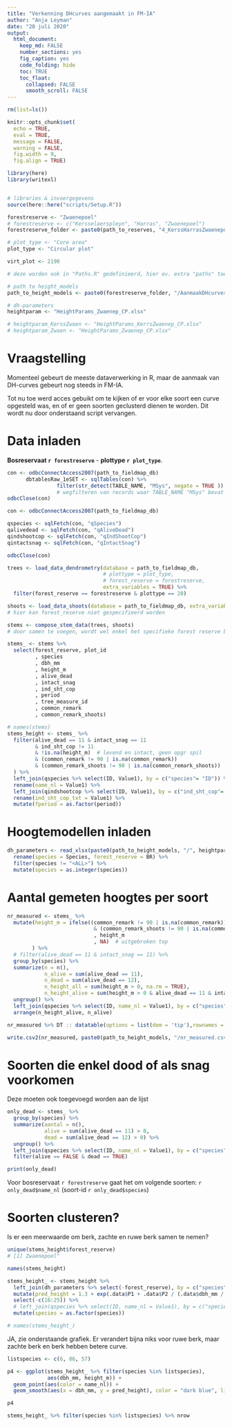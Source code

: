 ```yaml
---
title: "Verkenning DHcurves aangemaakt in FM-IA"
author: "Anja Leyman"
date: "20 juli 2020"
output: 
  html_document:
    keep_md: FALSE
    number_sections: yes
    fig_caption: yes
    code_folding: hide
    toc: TRUE
    toc_float:
      collapsed: FALSE
      smooth_scroll: FALSE
---
```


```r
rm(list=ls())
```

```r
knitr::opts_chunk$set(
  echo = TRUE,
  eval = TRUE,
  message = FALSE,
  warning = FALSE, 
  fig.width = 9,
  fig.align = TRUE)

library(here)
library(writexl)


# libraries & invoergegevens
source(here::here("scripts/Setup.R"))

```


```r
forestreserve <- "Zwaenepoel"
# forestreserve <- c("Kersselaerspleyn", "Harras", "Zwaenepoel")
forestreserve_folder <- paste0(path_to_reserves, "4_KerssHarrasZwaenepoel")

# plot_type <- "Core area"
plot_type <- "Circular plot"

virt_plot <- 2190

```


```r
# deze worden ook in "Paths.R" gedefinieerd, hier ev. extra "paths" toevoegen indien nodig voor huidig script

# path to height_models
path_to_height_models <- paste0(forestreserve_folder, "/AanmaakDHcurves/Zwaenepoel_CP")

# dh-parameters
heightparam <- "HeightParams_Zwaenep_CP.xlsx"

# heightparam_KerssZwaen <- "HeightParams_KerrsZwaenep_CP.xlsx"
# heightparam_Zwaen <- "HeightParams_Zwaenep_CP.xlsx"
```


# Vraagstelling

Momenteel gebeurt de meeste dataverwerking in R, maar de aanmaak van DH-curves gebeurt nog steeds in FM-IA.

Tot nu toe werd acces gebuikt om te kijken of er voor elke soort een curve opgesteld was, en of er geen soorten geclusterd dienen te worden.
Dit wordt nu door onderstaand script vervangen.


# Data inladen

**Bosreservaat `r forestreserve`** - **plottype `r plot_type`**.


```r
con <- odbcConnectAccess2007(path_to_fieldmap_db)
      dbtablesRaw_1eSET <- sqlTables(con) %>% 
                filter(str_detect(TABLE_NAME, "MSys", negate = TRUE ))
                # wegfilteren van records waar TABLE_NAME "MSys" bevat
odbcClose(con)
```

```r
con <- odbcConnectAccess2007(path_to_fieldmap_db)

qspecies <- sqlFetch(con, "qSpecies")
qalivedead <- sqlFetch(con, "qAliveDead")
qindshootcop <- sqlFetch(con, "qIndShootCop")
qintactsnag <- sqlFetch(con, "qIntactSnag")

odbcClose(con)

```

```r
trees <- load_data_dendrometry(database = path_to_fieldmap_db, 
                               # plottype = plot_type, 
                               # forest_reserve = forestreserve, 
                               extra_variables = TRUE) %>%  
  filter(forest_reserve == forestreserve & plottype == 20) 

shoots <- load_data_shoots(database = path_to_fieldmap_db, extra_variables = TRUE)
# hier kan forest_reserve niet gespecifieerd worden

stems <- compose_stem_data(trees, shoots)
# door samen te voegen, wordt wel enkel het specifieke forest reserve behouden

stems_ <- stems %>% 
  select(forest_reserve, plot_id
         , species
         , dbh_mm
         , height_m
         , alive_dead
         , intact_snag
         , ind_sht_cop
         , period
         , tree_measure_id 
         , common_remark
         , common_remark_shoots)
```

```r
# names(stems)
stems_height <- stems_ %>% 
  filter(alive_dead == 11 & intact_snag == 11
         & ind_sht_cop != 11
         & !is.na(height_m)  # levend en intact, geen opgr spil
         & (common_remark != 90 | is.na(common_remark))
         & (common_remark_shoots != 90 | is.na(common_remark_shoots))  # 90: uitgebroken top
  ) %>% 
  left_join(qspecies %>% select(ID, Value1), by = c("species"= "ID")) %>% 
  rename(name_nl = Value1) %>% 
  left_join(qindshootcop %>% select(ID, Value1), by = c("ind_sht_cop"= "ID")) %>% 
  rename(ind_sht_cop_txt = Value1) %>% 
  mutate(fperiod = as.factor(period))
```

# Hoogtemodellen inladen

```r
dh_parameters <- read_xlsx(paste0(path_to_height_models, "/", heightparam)) %>% 
  rename(species = Species, forest_reserve = BR) %>% 
  filter(species != "<ALL>") %>% 
  mutate(species = as.integer(species))
```

# Aantal gemeten hoogtes per soort

```r
nr_measured <- stems_ %>% 
  mutate(height_m = ifelse((common_remark != 90 | is.na(common_remark))
                            & (common_remark_shoots != 90 | is.na(common_remark_shoots))
                            , height_m
                            , NA)  # uitgebroken top
        ) %>% 
  # filter(alive_dead == 11 & intact_snag == 11) %>% 
  group_by(species) %>% 
  summarize(n = n(),
            n_alive = sum(alive_dead == 11),
            n_dead = sum(alive_dead == 12),
            n_height_all = sum(height_m > 0, na.rm = TRUE), 
            n_height_alive = sum(height_m > 0 & alive_dead == 11 & intact_snag == 11, na.rm = TRUE)) %>%
  ungroup() %>% 
  left_join(qspecies %>% select(ID, name_nl = Value1), by = c("species" = "ID")) %>% 
  arrange(n_height_alive, n_alive)

nr_measured %>% DT :: datatable(options = list(dom = 'tip'),rownames = FALSE) 

write.csv2(nr_measured, paste0(path_to_height_models, "/nr_measured.csv"))

```


# Soorten die enkel dood of als snag voorkomen
Deze moeten ook toegevoegd worden aan de lijst

```r
only_dead <- stems_ %>% 
  group_by(species) %>% 
  summarize(aantal = n(),
            alive = sum(alive_dead == 11) > 0,
            dead = sum(alive_dead == 12) > 0) %>%
  ungroup() %>% 
  left_join(qspecies %>% select(ID, name_nl = Value1), by = c("species" = "ID")) %>% 
  filter(alive == FALSE & dead == TRUE)

print(only_dead)

```


Voor bosreservaat `r forestreserve` gaat het om volgende soorten: `r only_dead$name_nl` (soort-id `r only_dead$species`)

# Soorten clusteren?

Is er een meerwaarde om berk, zachte en ruwe berk samen te nemen?

```r
unique(stems_height$forest_reserve)
# [1] Zwaenepoel" 

names(stems_height)

stems_height_ <- stems_height %>% 
  left_join(dh_parameters %>% select(-forest_reserve), by = c("species")) %>% 
  mutate(pred_height = 1.3 + exp(.data$P1 + .data$P2 / (.data$dbh_mm / 10))) %>% 
  select(-c(16:25)) %>% 
  # left_join(qspecies %>% select(ID, name_nl = Value1), by = c("species" = "ID")) %>% 
  mutate(species = as.factor(species))

# names(stems_height_)
```

JA, zie onderstaande grafiek.
Er verandert bijna niks voor ruwe berk, maar zachte berk en berk hebben betere curve.

```r
listspecies <- c(6, 86, 57)

p4 <- ggplot(stems_height_ %>% filter(species %in% listspecies),
             aes(dbh_mm, height_m)) + 
  geom_point(aes(color = name_nl)) +
  geom_smooth(aes(x = dbh_mm, y = pred_height), color = "dark blue", linetype = "solid", size=0.5) 

p4

stems_height_ %>% filter(species %in% listspecies) %>% nrow


```

